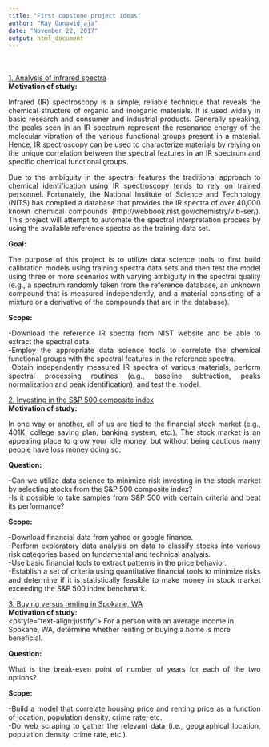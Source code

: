 ```yaml
---
title: "First capstone project ideas"
author: "Ray Gunawidjaja"
date: "November 22, 2017"
output: html_document
---
```

</br>
</br>
<u>1. Analysis of infrared spectra </u><br/>
<b>Motivation of study:</b><br/>
<p style="text-align:justify"> 
Infrared (IR) spectroscopy is a simple, reliable technique that reveals the
chemical structure of organic and inorganic materials. It is used
widely in basic research and consumer and industrial products.
Generally speaking, the peaks seen in an IR spectrum represent the
resonance energy of the molecular vibration of the various functional
groups present in a material. Hence, IR spectroscopy can be used to
characterize materials by relying on the unique correlation between
the spectral features in an IR spectrum and specific chemical
functional groups. 
</p>
<p style="text-align:justify">
Due to the ambiguity in the spectral features the
traditional approach to chemical identification using IR spectroscopy
tends to rely on trained personnel. Fortunately, the National
Institute of Science and Technology (NITS) has compiled a database
that provides the IR spectra of over 40,000 known chemical compounds
(http://webbook.nist.gov/chemistry/vib-ser/). This project will
attempt to automate the spectral interpretation process by using the
available reference spectra as the training data set. 
</p>
<b>Goal:</b><br/>
<p style="text-align:justify">
The purpose of this project is to utilize data
science tools to first build calibration models using training
spectra data sets and then test the model using three or more
scenarios with varying ambiguity in the spectral quality (e.g., a
spectrum randomly taken from the reference database, an unknown
compound that is measured independently, and a material consisting of
a mixture or a derivative of the compounds that are in the database).
</p>
<b>Scope:</b><br/>
<p style="text-align:justify">
-Download the reference IR spectra from NIST website and be able to extract the spectral data.</br> 
-Employ the appropriate data science tools to correlate the chemical functional groups with the spectral features in the reference spectra.</br> 
-Obtain independently measured IR spectra of various materials, perform spectral processing routines (e.g., baseline subtraction, peaks normalization and peak identification), and test the model.</br> 
</p>
<u>2. Investing in the S&amp;P 500 composite index</u><br/>
<b>Motivation
of study:</b><br/>
<p style="text-align:justify">
In one way or another, all of us are tied to the financial stock market (e.g., 401K, college saving plan, banking system, etc.). The stock market is an appealing place to grow your
idle money, but without being cautious many people have loss money doing so. 
</p>
<b>Question:</b><br/>
<p style="text-align:justify">
-Can we utilize data science to minimize risk investing in the stock market by selecting stocks from the S&P 500 composite index?</br> 
-Is it possible to take samples from S&P 500 with certain criteria and beat its performance? 
</p>
<b>Scope:</b><br/>
<p style="text-align:justify">
-Download financial data from yahoo or google finance.</br> 
-Perform exploratory data analysis on data to classify stocks into various risk categories based on fundamental and technical analysis.</br>
-Use basic financial tools to extract patterns in the price behavior. </br>
-Establish a set of criteria using quantitative financial tools to minimize risks and determine if it is statistically feasible to make money in stock market exceeding the S&P 500 index benchmark.</br> 
</p>
<u>3. Buying versus renting in Spokane, WA</u><br/>
<b>Motivation of study:</b><br/>
<pstyle="text-align:justify">
For a person with an average income in Spokane, WA, determine whether renting or buying a home is more beneficial. 
</p>
<b>Question:</b><br/>
<p style="text-align:justify">
What is the break-even point of number of years for each of the two options? 
</p>
<b>Scope:</b><br/>
<p style="text-align:justify">
-Build a model that correlate housing price and renting price as a function of location, population density, crime rate, etc.</br> 
-Do web scraping to gather the relevant data (i.e., geographical location, population density, crime rate, etc.).</br> 
</p>

